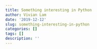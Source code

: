 ```yaml
---
title: Something interesting in Python
author: Vivian Lam
date: '2019-12-12'
slug: something-interesting-in-python
categories: []
tags: []
description: ''
---
```

